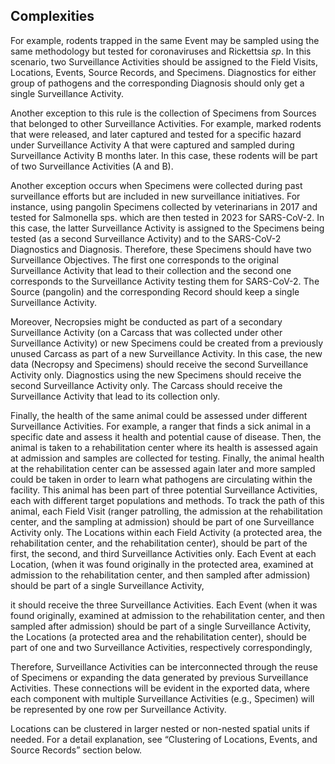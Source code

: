 ## Complexities

For example, rodents trapped in the same Event may be sampled using the same methodology but tested for coronaviruses and Rickettsia *sp*. In this scenario, two Surveillance Activities should be assigned to the Field Visits, Locations, Events, Source Records, and Specimens. Diagnostics for either group of pathogens and the corresponding Diagnosis should only get a single Surveillance Activity. 

Another exception to this rule is the collection of Specimens from Sources that belonged to other Surveillance Activities. For example, marked rodents that were released, and later captured and tested for a specific hazard under Surveillance Activity A that were captured and sampled during Surveillance Activity B months later. In this case, these rodents will be part of two Surveillance Activities (A and B).

Another exception occurs when Specimens were collected during past surveillance efforts but are included in new surveillance initiatives. For instance, using pangolin Specimens collected by veterinarians in 2017 and tested for Salmonella sps. which are then tested in 2023 for SARS-CoV-2. In this case, the latter Surveillance Activity is assigned to the Specimens being tested (as a second Surveillance Activity) and to the SARS-CoV-2 Diagnostics and Diagnosis. Therefore, these Specimens should have two Surveillance Objectives. The first one corresponds to the original Surveillance Activity that lead to their collection and the second one corresponds to the Surveillance Activity testing them for SARS-CoV-2. The Source (pangolin) and the corresponding Record should keep a single Surveillance Activity.

Moreover, Necropsies might be conducted as part of a secondary Surveillance Activity (on a Carcass that was collected under other Surveillance Activity) or new Specimens could be created from a previously unused Carcass as part of a new Surveillance Activity. In this case, the new data (Necropsy and Specimens) should receive the second Surveillance Activity only. Diagnostics using the new Specimens should receive the second Surveillance Activity only. The Carcass should receive the Surveillance Activity that lead to its collection only.

Finally, the health of the same animal could be assessed under different Surveillance Activities. For example, a ranger that finds a sick animal in a specific date and assess it health and potential cause of disease. Then, the animal is taken to a rehabilitation center where its health is assessed again at admission and samples are collected for testing. Finally, the animal health at the rehabilitation center can be assessed again later and more sampled could be taken in order to learn what pathogens are circulating within the facility. This animal has been part of three potential Surveillance Activities, each with different target populations and methods. To track the path of this animal, each Field Visit (ranger patrolling, the admission at the rehabilitation center, and the sampling at admission) should be part of one Surveillance Activity only. The Locations within each Field Activity (a protected area, the rehabilitation center, and the rehabilitation center), should be part of the first, the second, and third Surveillance Activities only. Each Event at each Location, (when it was found originally in the protected area, examined at admission to the rehabilitation center, and then sampled after admission) should be part of a single Surveillance Activity, 


it should receive the three Surveillance Activities. Each Event (when it was found originally, examined at admission to the rehabilitation center, and then sampled after admission) should be part of a single Surveillance Activity, the Locations (a protected area and the rehabilitation center), should be part of one and two Surveillance Activities, respectively correspondingly, 

Therefore, Surveillance Activities can be interconnected through the reuse of Specimens or expanding the data generated by previous Surveillance Activities. These connections will be evident in the exported data, where each component with multiple Surveillance Activities (e.g., Specimen) will be represented by one row per Surveillance Activity. 





Locations can be clustered in larger nested or non-nested spatial units if needed. For a detail explanation, see "Clustering of Locations, Events, and Source Records" section below.


